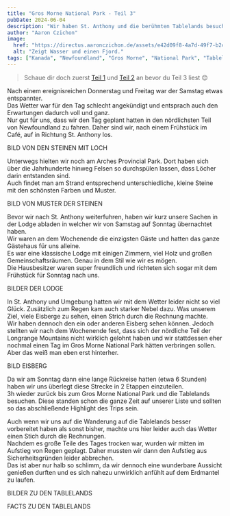 ```yaml
---
title: "Gros Morne National Park - Teil 3"
pubDate: 2024-06-04
description: "Wir haben St. Anthony und die berühmten Tablelands besucht!"
author: "Aaron Czichon"
image:
  href: "https://directus.aaronczichon.de/assets/e42d09f8-4a7d-49f7-b2c5-c2d3ea60c7b7.JPG?quality=70&width=1600"
  alt: "Zeigt Wasser und einen Fjord."
tags: ["Kanada", "Newfoundland", "Gros Morne", "National Park", "Tablelands"]
---
```



> Schaue dir doch zuerst [Teil 1](https://canada.aaronczichon.de/blog/18-gros-morne-part1/) und [Teil 2](https://canada.aaronczichon.de/blog/19-gros-morne-part2/) an bevor du Teil 3 liest 😊

Nach einem ereignisreichen Donnerstag und Freitag war der Samstag etwas entspannter.  
Das Wetter war für den Tag schlecht angekündigt und entsprach auch den Erwartungen dadurch voll und ganz.  
Nur gut für uns, dass wir den Tag geplant hatten in den nördlichsten Teil von Newfoundland zu fahren. Daher sind wir, nach einem Frühstück im Café, auf in Richtung St. Anthony los.

BILD VON DEN STEINEN MIT LOCH

Unterwegs hielten wir noch am Arches Provincial Park. Dort haben sich über die Jahrhunderte hinweg Felsen so durchspülen lassen, dass Löcher darin entstanden sind.  
Auch findet man am Strand entsprechend unterschiedliche, kleine Steine mit den schönsten Farben und Muster.

BILD VON MUSTER DER STEINEN

Bevor wir nach St. Anthony weiterfuhren, haben wir kurz unsere Sachen in der Lodge abladen in welcher wir von Samstag auf Sonntag übernachtet haben.  
Wir waren an dem Wochenende die einzigsten Gäste und hatten das ganze Gästehaus für uns alleine.  
Es war eine klassische Lodge mit einigen Zimmern, viel Holz und großen Gemeinschaftsräumen. Genau in dem Stil wie wir es mögen.  
Die Hausbesitzer waren super freundlich und richteten sich sogar mit dem Frühstück für Sonntag nach uns.

BILDER DER LODGE

In St. Anthony und Umgebung hatten wir mit dem Wetter leider nicht so viel Glück. Zusätzlich zum Regen kam auch starker Nebel dazu. Was unserem Ziel, viele Eisberge zu sehen, einen Strich durch die Rechnung machte.  
Wir haben dennoch den ein oder anderen Eisberg sehen können. Jedoch stellten wir nach dem Wochenende fest, dass sich der nördliche Teil der Longrange Mountains nicht wirklich gelohnt haben und wir stattdessen eher nochmal einen Tag im Gros Morne National Park hätten verbringen sollen. Aber das weiß man eben erst hinterher.

BILD EISBERG

Da wir am Sonntag dann eine lange Rückreise hatten (etwa 6 Stunden) haben wir uns überlegt diese Strecke in 2 Etappen einzuteilen.  
3h wieder zurück bis zum Gros Morne National Park und die Tablelands besuchen. Diese standen schon die ganze Zeit auf unserer Liste und sollten so das abschließende Highlight des Trips sein.

Auch wenn wir uns auf die Wanderung auf die Tablelands besser vorbereitet haben als sonst bisher, machte uns hier leider auch das Wetter einen Stich durch die Rechnungen.  
Nachdem es große Teile des Tages trocken war, wurden wir mitten im Aufstieg von Regen geplagt. Daher mussten wir dann den Aufstieg aus Sicherheitsgründen leider abbrechen.  
Das ist aber nur halb so schlimm, da wir dennoch eine wunderbare Aussicht genießen durften und es sich nahezu unwirklich anfühlt auf dem Erdmantel zu laufen.

BILDER ZU DEN TABLELANDS

FACTS ZU DEN TABLELANDS
